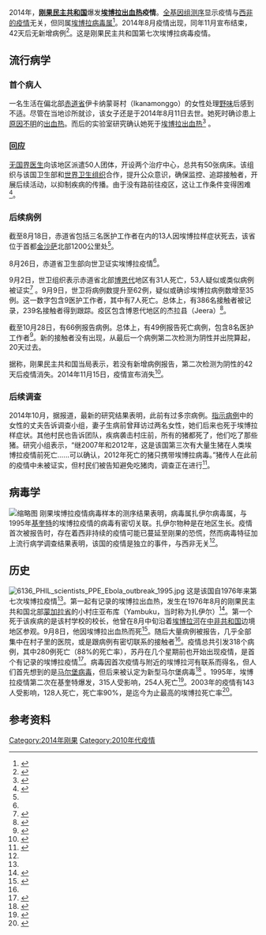 {{update|time=2019-05-05T01:11:14+00:00}}
{{Infobox event
|title = 刚果民主共和国-2014年
|image      = File:DRC Ebola Map.png
|caption    = 疫情结束时的埃博拉疫区 <ref name="reuters1511" />
|date = 2014年8月-11月<ref name="reuters1511" />
|casualties1= 
{{plainlist|
* '''病例 / 死亡''' <small>(截至疫情结束)<ref name="Ebola_Outbreak_total_WHO_15_Oct">[http://apps.who.int/iris/bitstream/10665/136508/1/roadmapsitrep15Oct2014.pdf?ua=1 WHO: WHO: EBOLA RESPONSE ROADMAP UPDATE-15 October 2014]</ref><ref name="reuters1511" />
*{{flag|DR Congo}}: 66 / 49}}
}}

2014年，'''[[刚果民主共和国|刚果民主共和国]]'''爆发'''[[埃博拉出血热|埃博拉出血热]]疫情'''。[[全基因组测序|全基因组测序]]显示疫情与[[2014年西非埃博拉病毒疫情|西非的疫情]]无关，但同属[[埃博拉病毒属|埃博拉病毒属]]<ref name ="2014 DRC Who Strain">{{cite web | url=http://www.who.int/mediacentre/news/ebola/2-september-2014/en/ | title=Virological Analysis: no link between Ebola outbreaks in west Africa and Democratic Republic of Congo | publisher=World Health Organization | date=2014-09-02 | accessdate=2015-02-08 | archive-date=2014-11-21 | archive-url=https://web.archive.org/web/20141121121328/http://www.who.int/mediacentre/news/ebola/2-september-2014/en/ | dead-url=no }}</ref>。2014年8月疫情出现，同年11月宣布结束，42天后无新增病例<ref name="reuters1511">{{cite news|url=http://uk.reuters.com/article/2014/11/15/health-ebola-congodemocratic-idUKL6N0T50F720141115|title=Congo declares its Ebola outbreak over|publisher=reuters|date=2014-11-15|accessdate=2014-11-15|archive-date=2014-11-29|archive-url=https://web.archive.org/web/20141129065140/http://uk.reuters.com/article/2014/11/15/health-ebola-congodemocratic-idUKL6N0T50F720141115|dead-url=no}}</ref>。这是刚果民主共和国第七次埃博拉病毒疫情。

== 流行病学 ==
=== 首个病人 ===
一名生活在偏北部[[赤道省|赤道省]]伊卡纳蒙哥村（Ikanamonggo）的女性处理[[丛林肉|野味]]后感到不适。尽管在当地诊所就诊，该女子还是于2014年8月11日去世。她死时确诊患上[[原因论|原因不明]]的[[病毒性出血热|出血热]]。而后的实验室研究确认她死于[[埃博拉出血热|埃博拉出血热]]<ref name=DRC_Ebola_case>{{cite web |url=http://www.afro.who.int/en/clusters-a-programmes/dpc/epidemic-a-pandemic-alert-and-response/outbreak-news/4263-ebola-virus-disease-drc.html |title=Ebola virus disease – Democratic Republic of Congo |publisher=World Health Organization |date=2014-08-26 |accessdate=2014-08-27 |archive-date=2014-08-30 |archive-url=https://web.archive.org/web/20140830004911/http://www.afro.who.int/en/clusters-a-programmes/dpc/epidemic-a-pandemic-alert-and-response/outbreak-news/4263-ebola-virus-disease-drc.html |dead-url=no }}</ref> 。

=== 回应 ===
[[无国界医生|无国界医生]]向该地区派遣50人团体，开设两个治疗中心，总共有50张病床。该组织与该国卫生部和[[世界卫生组织|世界卫生组织]]合作，提升公众意识，确保监控、追踪接触者，开展后续活动，以抑制疾病的传播。由于没有路前往疫区，这让工作条件变得困难<ref>{{cite web|title=MSF treating Ebola in Equateur province despite difficult conditions|url=http://www.msf.org/article/drc-msf-treating-ebola-equateur-province-despite-difficult-conditions|publisher=MSF|accessdate=2014-10-08|archive-date=2014-10-06|archive-url=https://web.archive.org/web/20141006040219/http://www.msf.org/article/drc-msf-treating-ebola-equateur-province-despite-difficult-conditions|dead-url=no}}</ref>。
=== 后续病例 ===
截至8月18日，赤道省包括三名医护工作者在内的13人因埃博拉样症状死去，该省位于首都[[金沙萨|金沙萨]]北部1200公里处<ref name=DRC_Ebola_case/>。

8月26日，赤道省卫生部向世卫证实埃博拉疫情<ref name=DRC_Ebola_case/>。

9月2日，世卫组织表示赤道省北部[[博恩代|博恩代]]地区有31人死亡，53人疑似或类似病例被证实<ref name="DRC_Ebola_case_spread">{{cite news |url=http://www.news24.com/Africa/News/Ebola-kills-31-in-DRC-says-WHO-20140902 |title=Ebola kills 31 in DRC, says WHO |publisher=News24 |date=2014-09-02 |accessdate=2014-09-02 |archive-date=2014-09-05 |archive-url=https://web.archive.org/web/20140905060131/http://www.news24.com/Africa/News/Ebola-kills-31-in-DRC-says-WHO-20140902 |dead-url=no }}</ref>  。9月9日，世卫将病例数提升至62例，疑似或确诊埃博拉病例数增至35例。这一数字包含9医护工作者，其中有7人死亡。总体上，有386名接触者被记录，239名接触者得到跟踪。疫区包含博恩代地区的杰拉县（Jeera）<ref name=DRC_Ebola_case_update>{{cite web |url=http://who.int/csr/don/2014_09_10_ebola/en/ |title=Ebola virus disease – Democratic Republic of Congo |publisher=WHO |date=2014-09-10 |accessdate=2014-09-11 |archive-date=2014-09-11 |archive-url=https://web.archive.org/web/20140911194647/http://who.int/csr/don/2014_09_10_ebola/en/ |dead-url=no }}</ref>。

截至10月28日，有66例报告病例。总体上，有49例报告死亡病例，包含8名医护工作者<ref name="WHO">{{cite web | url=http://apps.who.int/iris/bitstream/10665/137424/1/roadmapsitrep_31Oct2014_eng.pdf?ua=1&ua=1 | title=Situation Report | publisher=WHO | date=2014-10-31 | accessdate=2014-11-01 | archive-date=2014-11-02 | archive-url=https://web.archive.org/web/20141102032006/http://apps.who.int/iris/bitstream/10665/137424/1/roadmapsitrep_31Oct2014_eng.pdf?ua=1&ua=1 | dead-url=no }}</ref>。新的接触者没有出现，从最后一个病例第二次检测为阴性并出院算起，20天过去。

据称，刚果民主共和国当局表示，若没有新增病例报告，第二次检测为阴性的42天后疫情消失。2014年11月15日，疫情宣布消失<ref>{{cite news|url=http://uk.reuters.com/article/2014/11/15/health-ebola-congodemocratic-idUKL6N0T50F720141115|title=Congo declares its Ebola outbreak over|publisher=reuters|date=2014-11-15|accessdate=2014-11-15|archive-date=2014-11-29|archive-url=https://web.archive.org/web/20141129065140/http://uk.reuters.com/article/2014/11/15/health-ebola-congodemocratic-idUKL6N0T50F720141115|dead-url=no}}</ref>。

=== 后续调查 ===
2014年10月，据报道，最新的研究结果表明，此前有过多宗病例。[[指示病例|指示病例]]中的女性的丈夫告诉调查小组，妻子生病前曾拜访过两名女性，她们后来也死于埃博拉样症状。其他村民也告诉团队，疾病袭击村庄前，所有的猪都死了，他们吃了那些猪。研究小组表示，“继2007年和2012年，这是该国第三次有大量生猪在人类埃博拉疫情前死亡......可以确认，2012年死亡的猪只携带埃博拉病毒。”猪传人在此前的疫情中未被证实，但村民们被告知避免吃猪肉，调查正在进行<ref>{{cite web|url=http://news.yahoo.com/ebola-sleuths-scour-dr-congo-jungle-source-outbreak-060715032.html|title=Ebola sleuths scour DR Congo jungle for source of outbreak|date=2014-10-23|work=Yahoo News|accessdate=2014-10-23|archive-date=2014-10-26|archive-url=https://web.archive.org/web/20141026022939/http://news.yahoo.com/ebola-sleuths-scour-dr-congo-jungle-source-outbreak-060715032.html|dead-url=no}}</ref>。

== 病毒学 ==
[[File:Ebola_virions.png|缩略图]]
刚果埃博拉疫情病毒样本的测序结果表明，病毒属扎伊尔病毒属，与1995年[[基奎特|基奎特]]的埃博拉疫情的病毒有密切关联。扎伊尔物种是在地区生长。疫情首次被报告时，存在着西非持续的疫情可能已蔓延至刚果的恐慌，然而病毒特征加上流行病学调查结果表明，该国的疫情是独立的事件，与西非无关<ref name ="2014 DRC Who Strain"/>。

== 历史 ==
[[File:6136_PHIL_scientists_PPE_Ebola_outbreak_1995.jpg|thumb]]
这是该国自1976年来第七次埃博拉疫情<ref name=DRC_Ebola_case />。第一起有记录的埃博拉出血热，发生在1976年8月的刚果民主共和国北部[[蒙加拉省|蒙加拉省]]的小村庄亚布库（Yambuku，当时称为扎伊尔）<ref>{{cite book|last1=Hewlett|first1=Barry|last2=Hewlett|first2=Bonnie|title=Ebola, Culture and Politics: The Anthropology of an Emerging Disease|date=2007|publisher=Cengage Learning|page=103|url=http://books.google.com/books?id=aboFAAAAQBAJ&pg=PA103&lpg=PA103&dq=congo+yambuku&source=bl&ots=pBDyVznpfn&sig=_6uTpL46YKgFJmniEMIo2G5Um3I&hl=en&sa=X&ei=SKDaU9-ONtKj8gGK74DYAQ&ved=0CEMQ6AEwBzgK#v=onepage&q=congo%20yambuku&f=false|accessdate=2014-07-31|archive-date=2019-01-07|archive-url=https://web.archive.org/web/20190107075401/https://books.google.com/books?id=aboFAAAAQBAJ&pg=PA103&lpg=PA103&dq=congo+yambuku&source=bl&ots=pBDyVznpfn&sig=_6uTpL46YKgFJmniEMIo2G5Um3I&hl=en&sa=X&ei=SKDaU9-ONtKj8gGK74DYAQ#v=onepage&q=congo%20yambuku&f=false|dead-url=no}}</ref>。第一个死于该疾病的是该村学校的校长，他曾在8月中旬沿着[[埃博拉河|埃博拉河]]在[[中非共和国|中非共和国]]边境地区参观。9月8日，他因埃博拉出血热而死<ref name="whqlibdoc.who.int">{{cite journal | author =  | title = Ebola haemorrhagic fever in Zaire, 1976 | journal = Bull. World Health Organ. | volume = 56 | issue = 2 | pages = 271–93 | year = 1978 | pmid = 307456 | pmc = 2395567 | doi =  | url = http://whqlibdoc.who.int/bulletin/1978/Vol56-No2/bulletin_1978_56(2)_271-293.pdf | deadurl = yes | archiveurl = https://web.archive.org/web/20140808213715/http://whqlibdoc.who.int/bulletin/1978/Vol56-No2/bulletin_1978_56%282%29_271-293.pdf | archivedate = 2014-08-08 | access-date = 2015-02-08 }}</ref>。随后大量病例被报告，几乎全部集中在村子里的医院，或是跟病例有密切联系的接触者<ref name="whqlibdoc.who.int"/>。疫情总共引发318个病例，其中280例死亡（88%的死亡率），苏丹在几个星期前也开始出现疫情，是首个有记录的埃博拉疫情<ref name="emedicine.com">{{cite web | url = http://www.emedicine.com/MED/topic626.htm | accessdate = 2008-10-06 | author = King JW | title = Ebola Virus | date = 2008-04-02 | work = eMedicine | publisher = WebMD | archive-date = 2008-09-28 | archive-url = https://web.archive.org/web/20080928063653/http://www.emedicine.com/med/TOPIC626.HTM | dead-url = no }}</ref>。病毒因首次疫情与附近的埃博拉河有联系而得名，但人们首先想到的是[[马尔堡病毒|马尔堡病毒]]，但后来被认定为新型马尔堡病毒<ref name="World Health Organization">{{cite web | url=http://www.who.int/mediacentre/factsheets/fs103/en/ | title=Ebola virus disease | accessdate=2014-08-15 | archive-date=2018-04-18 | archive-url=https://web.archive.org/web/20180418095601/http://www.who.int/mediacentre/factsheets/fs103/en/ | dead-url=no }}</ref> 。1995年，埃博拉疫情第二次在基奎特爆发，315人受影响，254人死亡<ref name="Mystery DR Congo fever kills 100">{{Cite news|title=Mystery DR Congo fever kills 100|url=http://news.bbc.co.uk/2/hi/africa/6973013.stm|work=BBC News|date=2007-08-31|accessdate=2008-02-25|archive-date=2007-11-11|archive-url=https://web.archive.org/web/20071111024636/http://news.bbc.co.uk/2/hi/africa/6973013.stm|dead-url=no}}</ref>。2003年的疫情有143人受影响，128人死亡，死亡率90%，是迄今为止最高的埃博拉死亡率<ref name="pmid14579469">{{cite journal | author = Formenty P, Libama F, Epelboin A, Allarangar Y, Leroy E, Moudzeo H, Tarangonia P, Molamou A, Lenzi M, Ait-Ikhlef K, Hewlett B, Roth C, Grein T | title = [Outbreak of Ebola hemorrhagic fever in the Republic of the Congo, 2003: a new strategy?] | language = fr | journal = Med Trop (Mars) | volume = 63 | issue = 3 | pages = 291–5 | year = 2003 | pmid = 14579469 | doi = }}</ref>。

== 参考资料 ==
{{reflist|2}}
{{Timeline of Ebola outbreaks in the Democratic Republic of the Congo}}
[[Category:2014年刚果|Category:2014年刚果]]
[[Category:2010年代疫情|Category:2010年代疫情]]